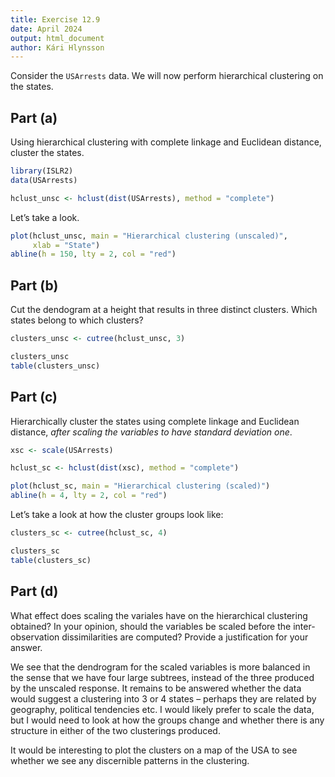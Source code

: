 ```yaml
---
title: Exercise 12.9
date: April 2024
output: html_document
author: Kári Hlynsson
---
```


Consider the `USArrests` data. We will now perform hierarchical clustering on
the states.

## Part (a)
Using hierarchical clustering with complete linkage and Euclidean distance,
cluster the states.

```r
library(ISLR2)
data(USArrests)

hclust_unsc <- hclust(dist(USArrests), method = "complete")
```

Let's take a look.

```r
plot(hclust_unsc, main = "Hierarchical clustering (unscaled)",
     xlab = "State")
abline(h = 150, lty = 2, col = "red")
```

## Part (b)
Cut the dendogram at a height that results in three distinct clusters. Which
states belong to which clusters?

```r
clusters_unsc <- cutree(hclust_unsc, 3)

clusters_unsc
table(clusters_unsc)
```

## Part (c)
Hierarchically cluster the states using complete linkage and Euclidean
distance, *after scaling the variables to have standard deviation one*.

```r
xsc <- scale(USArrests)

hclust_sc <- hclust(dist(xsc), method = "complete")

plot(hclust_sc, main = "Hierarchical clustering (scaled)")
abline(h = 4, lty = 2, col = "red")
```

Let's take a look at how the cluster groups look like:

```r
clusters_sc <- cutree(hclust_sc, 4)

clusters_sc
table(clusters_sc)
```

## Part (d)
What effect does scaling the variales have on the hierarchical clustering
obtained? In your opinion, should the variables be scaled before the
inter-observation dissimilarities are computed? Provide a justification for
your answer.

We see that the dendrogram for the scaled variables is more balanced in the
sense that we have four large subtrees, instead of the three produced by the
unscaled response. It remains to be answered whether the data would suggest
a clustering into 3 or 4 states -- perhaps they are related by geography,
political tendencies etc. I would likely prefer to scale the data, but I would
need to look at how the groups change and whether there is any structure in
either of the two clusterings produced.

It would be interesting to plot the clusters on a map of the USA to see whether
we see any discernible patterns in the clustering.

